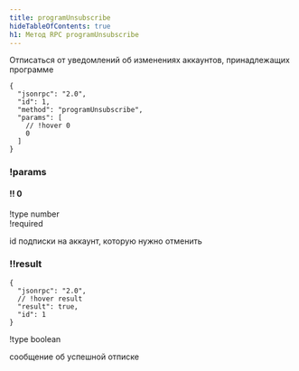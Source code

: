 ```yaml
---
title: programUnsubscribe
hideTableOfContents: true
h1: Метод RPC programUnsubscribe
---
```


Отписаться от уведомлений об изменениях аккаунтов, принадлежащих программе

<APIMethod>

```jsonc !!request
{
  "jsonrpc": "2.0",
  "id": 1,
  "method": "programUnsubscribe",
  "params": [
    // !hover 0
    0
  ]
}
```

### !params

#### !! 0

!type number  
!required

id подписки на аккаунт, которую нужно отменить

### !!result

```jsonc !response
{
  "jsonrpc": "2.0",
  // !hover result
  "result": true,
  "id": 1
}
```

!type boolean

сообщение об успешной отписке

</APIMethod>
